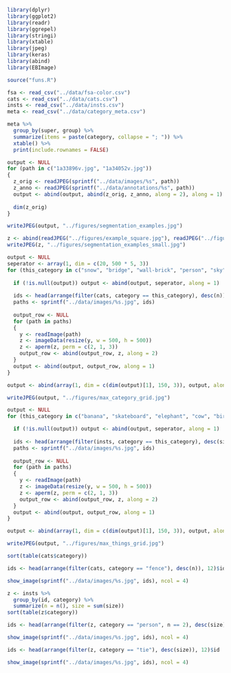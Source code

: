 
```r
library(dplyr)
library(ggplot2)
library(readr)
library(ggrepel)
library(stringi)
library(xtable)
library(jpeg)
library(keras)
library(abind)
library(EBImage)

source("funs.R")
```

```r
fsa <- read_csv("../data/fsa-color.csv")
cats <- read_csv("../data/cats.csv")
insts <- read_csv("../data/insts.csv")
meta <- read_csv("../data/category_meta.csv")
```

```r
meta %>%
  group_by(super, group) %>%
  summarize(items = paste(category, collapse = "; ")) %>%
  xtable() %>%
  print(include.rownames = FALSE)
```

```r
output <- NULL
for (path in c("1a33896v.jpg", "1a34052v.jpg"))
{
  z_orig <- readJPEG(sprintf("../data/images/%s", path))
  z_anno <- readJPEG(sprintf("../data/annotations/%s", path))
  output <- abind(output, abind(z_orig, z_anno, along = 2), along = 1)
  
  dim(z_orig)
}

writeJPEG(output, "../figures/segmentation_examples.jpg")
```

```r
z <- abind(readJPEG("../figures/example_square.jpg"), readJPEG("../figures/example_segementation.jpg"), along = 2)
writeJPEG(z, "../figures/segmentation_examples_small.jpg")
```

```r
output <- NULL
seperator <- array(1, dim = c(20, 500 * 5, 3))
for (this_category in c("snow", "bridge", "wall-brick", "person", "sky", "food", "mountain", "railroad")) {
  
  if (!is.null(output)) output <- abind(output, seperator, along = 1)
  
  ids <- head(arrange(filter(cats, category == this_category), desc(n)), 5)$id
  paths <- sprintf("../data/images/%s.jpg", ids)
  
  output_row <- NULL
  for (path in paths)
  {
    y <- readImage(path)
    z <- imageData(resize(y, w = 500, h = 500))
    z <- aperm(z, perm = c(2, 1, 3))
    output_row <- abind(output_row, z, along = 2)
  }
  output <- abind(output, output_row, along = 1)
}

output <- abind(array(1, dim = c(dim(output)[1], 150, 3)), output, along = 2)

writeJPEG(output, "../figures/max_category_grid.jpg")
```

```r
output <- NULL
for (this_category in c("banana", "skateboard", "elephant", "cow", "bird", "airplane", "horse", "cell phone")) {

  if (!is.null(output)) output <- abind(output, seperator, along = 1)
  
  ids <- head(arrange(filter(insts, category == this_category), desc(size)), 5)$id
  paths <- sprintf("../data/images/%s.jpg", ids)
  
  output_row <- NULL
  for (path in paths)
  {
    y <- readImage(path)
    z <- imageData(resize(y, w = 500, h = 500))
    z <- aperm(z, perm = c(2, 1, 3))
    output_row <- abind(output_row, z, along = 2)
  }
  output <- abind(output, output_row, along = 1)
}

output <- abind(array(1, dim = c(dim(output)[1], 150, 3)), output, along = 2)

writeJPEG(output, "../figures/max_things_grid.jpg")
```






```r
sort(table(cats$category))
```

```r
ids <- head(arrange(filter(cats, category == "fence"), desc(n)), 12)$id

show_image(sprintf("../data/images/%s.jpg", ids), ncol = 4)
```

```r
z <- insts %>%
  group_by(id, category) %>%
  summarize(n = n(), size = sum(size))
sort(table(z$category))
```

```r
ids <- head(arrange(filter(z, category == "person", n == 2), desc(size)), 12)$id

show_image(sprintf("../data/images/%s.jpg", ids), ncol = 4)
```

```r
ids <- head(arrange(filter(z, category == "tie"), desc(size)), 12)$id

show_image(sprintf("../data/images/%s.jpg", ids), ncol = 4)
```
